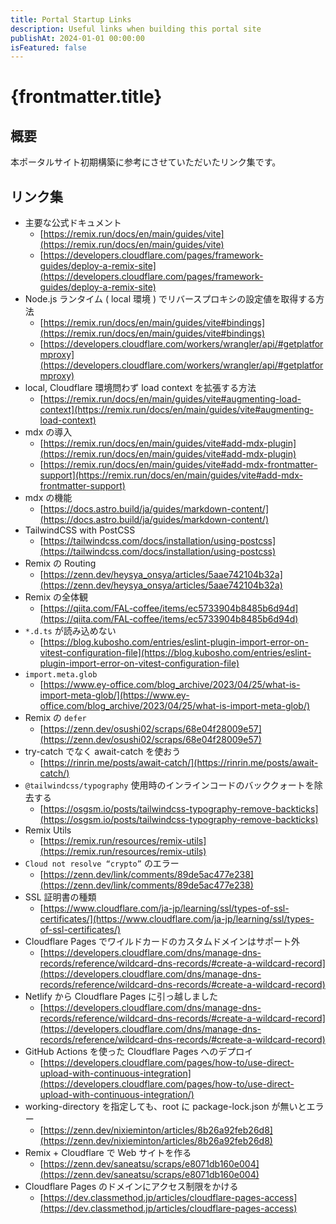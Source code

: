 ```yaml
---
title: Portal Startup Links
description: Useful links when building this portal site
publishAt: 2024-01-01 00:00:00
isFeatured: false
---
```



# {frontmatter.title}

<PostPublishMeta publishAt={frontmatter.publishAt}/>

## 概要

本ポータルサイト初期構築に参考にさせていただいたリンク集です。

## リンク集

- 主要な公式ドキュメント
  - [https://remix.run/docs/en/main/guides/vite](https://remix.run/docs/en/main/guides/vite)
  - [https://developers.cloudflare.com/pages/framework-guides/deploy-a-remix-site](https://developers.cloudflare.com/pages/framework-guides/deploy-a-remix-site)
- Node.js ランタイム ( local 環境 ) でリバースプロキシの設定値を取得する方法
  - [https://remix.run/docs/en/main/guides/vite#bindings](https://remix.run/docs/en/main/guides/vite#bindings)
  - [https://developers.cloudflare.com/workers/wrangler/api/#getplatformproxy](https://developers.cloudflare.com/workers/wrangler/api/#getplatformproxy)
- local, Cloudflare 環境問わず load context を拡張する方法
  - [https://remix.run/docs/en/main/guides/vite#augmenting-load-context](https://remix.run/docs/en/main/guides/vite#augmenting-load-context)
- mdx の導入
  - [https://remix.run/docs/en/main/guides/vite#add-mdx-plugin](https://remix.run/docs/en/main/guides/vite#add-mdx-plugin)
  - [https://remix.run/docs/en/main/guides/vite#add-mdx-frontmatter-support](https://remix.run/docs/en/main/guides/vite#add-mdx-frontmatter-support)
- mdx の機能
  - [https://docs.astro.build/ja/guides/markdown-content/](https://docs.astro.build/ja/guides/markdown-content/)
- TailwindCSS with PostCSS
  - [https://tailwindcss.com/docs/installation/using-postcss](https://tailwindcss.com/docs/installation/using-postcss)
- Remix の Routing
  - [https://zenn.dev/heysya_onsya/articles/5aae742104b32a](https://zenn.dev/heysya_onsya/articles/5aae742104b32a)
- Remix の全体観
  - [https://qiita.com/FAL-coffee/items/ec5733904b8485b6d94d](https://qiita.com/FAL-coffee/items/ec5733904b8485b6d94d)
- `*.d.ts` が読み込めない
  - [https://blog.kubosho.com/entries/eslint-plugin-import-error-on-vitest-configuration-file](https://blog.kubosho.com/entries/eslint-plugin-import-error-on-vitest-configuration-file)
- `import.meta.glob`
  - [https://www.ey-office.com/blog_archive/2023/04/25/what-is-import-meta-glob/](https://www.ey-office.com/blog_archive/2023/04/25/what-is-import-meta-glob/)
- Remix の `defer`
  - [https://zenn.dev/osushi02/scraps/68e04f28009e57](https://zenn.dev/osushi02/scraps/68e04f28009e57)
- try-catch でなく await-catch を使おう
  - [https://rinrin.me/posts/await-catch/](https://rinrin.me/posts/await-catch/)
- `@tailwindcss/typography` 使用時のインラインコードのバッククォートを除去する
  - [https://osgsm.io/posts/tailwindcss-typography-remove-backticks](https://osgsm.io/posts/tailwindcss-typography-remove-backticks)
- Remix Utils
  - [https://remix.run/resources/remix-utils](https://remix.run/resources/remix-utils)
- `Cloud not resolve “crypto”` のエラー
  - [https://zenn.dev/link/comments/89de5ac477e238](https://zenn.dev/link/comments/89de5ac477e238)
- SSL 証明書の種類
  - [https://www.cloudflare.com/ja-jp/learning/ssl/types-of-ssl-certificates/](https://www.cloudflare.com/ja-jp/learning/ssl/types-of-ssl-certificates/)
- Cloudflare Pages でワイルドカードのカスタムドメインはサポート外
  - [https://developers.cloudflare.com/dns/manage-dns-records/reference/wildcard-dns-records/#create-a-wildcard-record](https://developers.cloudflare.com/dns/manage-dns-records/reference/wildcard-dns-records/#create-a-wildcard-record)
- Netlify から Cloudflare Pages に引っ越しました
  - [https://developers.cloudflare.com/dns/manage-dns-records/reference/wildcard-dns-records/#create-a-wildcard-record](https://developers.cloudflare.com/dns/manage-dns-records/reference/wildcard-dns-records/#create-a-wildcard-record)
- GitHub Actions を使った Cloudflare Pages へのデプロイ
  - [https://developers.cloudflare.com/pages/how-to/use-direct-upload-with-continuous-integration](https://developers.cloudflare.com/pages/how-to/use-direct-upload-with-continuous-integration/)
- working-directory を指定しても、root に package-lock.json が無いとエラー
  - [https://zenn.dev/nixieminton/articles/8b26a92feb26d8](https://zenn.dev/nixieminton/articles/8b26a92feb26d8)
- Remix + Cloudflare で Web サイトを作る
  - [https://zenn.dev/saneatsu/scraps/e8071db160e004](https://zenn.dev/saneatsu/scraps/e8071db160e004)
- Cloudflare Pages のドメインにアクセス制限をかける
  - [https://dev.classmethod.jp/articles/cloudflare-pages-access](https://dev.classmethod.jp/articles/cloudflare-pages-access)
